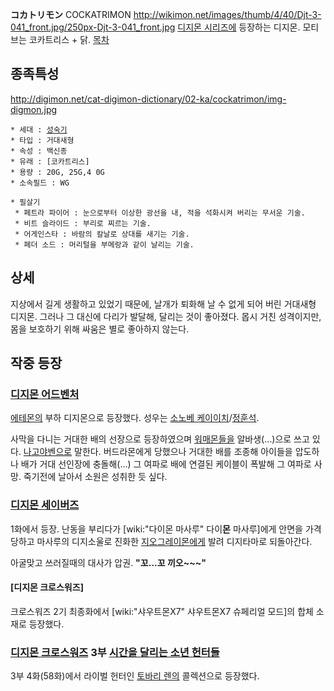 '''コカトリモン''' COCKATRIMON
http://wikimon.net/images/thumb/4/40/Djt-3-041_front.jpg/250px-Djt-3-041_front.jpg
[[디지몬 시리즈]]에 등장하는 디지몬. 모티브는 코카트리스 + 닭.
[[목차]]
== 종족특성 ==
http://digimon.net/cat-digimon-dictionary/02-ka/cockatrimon/img-digmon.jpg

 * 세대 : [[성숙기]]
 * 타입 : 거대새형
 * 속성 : 백신종
 * 유래 : [코카트리스]
 * 용량 : 20G, 25G,4 0G
 * 소속필드 : WG

 * 필살기
  * 페트라 파이어 : 눈으로부터 이상한 광선을 내, 적을 석화시켜 버리는 무서운 기술.
  * 비트 슬라이드 : 부리로 찌르는 기술.
  * 어게인스타 : 바람의 칼날로 상대를 새기는 기술.
  * 페더 소드 : 머리털을 부메랑과 같이 날리는 기술.

== 상세 ==
지상에서 길게 생활하고 있었기 때문에, 날개가 퇴화해 날 수 없게 되어 버린 거대새형 디지몬. 그러나 그 대신에 다리가 발달해, 달리는 것이 좋아졌다. 몹시 거친 성격이지만, 몸을 보호하기 위해 싸움은 별로 좋아하지 않는다. 

== 작중 등장 ==
=== [[디지몬 어드벤처]] ===
[[에테몬]]의 부하 디지몬으로 등장했다. 성우는 [[소노베 케이이치]]/[[정훈석]].

사막을 다니는 거대한 배의 선장으로 등장하였으며 [[워매몬]]들을 알바생(…)으로 쓰고 있다. [[나고야벤]]으로 말한다. 버드라몬에게 당했으나 거대한 배를 조종해 아이들을 압도하나 배가 거대 선인장에 충돌해(…) 그 여파로 배에 연결된 케이블이 폭발해 그 여파로 사망. 죽기전에 날아서 소원은 성취한 듯 싶다.
 
=== [[디지몬 세이버즈]] ===
1화에서 등장. 난동을 부리다가 [wiki:"다이몬 마사루" 다이'''몬''' 마사루]에게 안면을 가격당하고 마사루의 디지소울로 진화한 [[지오그레이몬]]에게 발려 디지타마로 되돌아간다.

아굴맞고 쓰러질때의 대사가 압권. '''"꼬...꼬 끼오~~~"'''
==== [디지몬 크로스워즈] ====
크로스워즈 2기 최종화에서 [wiki:"샤우트몬X7" 샤우트몬X7 슈페리얼 모드]의 합체 소재로 등장했다. 
=== [[디지몬 크로스워즈]] 3부 [[시간을 달리는 소년 헌터들]] ===
3부 4화(58화)에서 라이벌 헌터인 [[토바리 렌]]의 콜렉션으로 등장했다.
